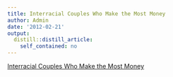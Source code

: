 ```yaml
---
title: Interracial Couples Who Make the Most Money
author: Admin
date: '2012-02-21'
output:
  distill::distill_article:
    self_contained: no
---
```


[Interracial Couples Who Make the Most Money](http://economix.blogs.nytimes.com/2012/02/17/interracial-couples-who-make-the-most-money/)
